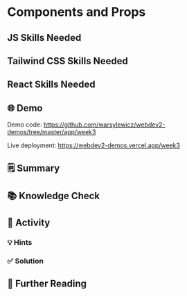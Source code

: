 # Components and Props

## JS Skills Needed

###

## Tailwind CSS Skills Needed

###

## React Skills Needed

###


<Sandbox files={example} />

## 🌐 Demo

Demo code: https://github.com/warsylewicz/webdev2-demos/tree/master/app/week3

Live deployment: https://webdev2-demos.vercel.app/week3

## 🗒️ Summary

## 📚 Knowledge Check


## 🏃 Activity


<Sandbox files={activity} />

### 💡 Hints

### ✅ Solution

<Sandbox files={solution} />

## 📖 Further Reading
